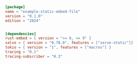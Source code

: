 
```toml  title="static-embed-file/Cargo.toml"
[package]
name = "example-static-embed-file"
version = "0.1.0"
edition = "2024"


[dependencies]
rust-embed = { version = ">= 6, <= 9" }
salvo = { version = "0.78.0", features = ["serve-static"]}
tokio = { version = "1", features = ["macros"] }
tracing = "0.1"
tracing-subscriber = "0.3"

```